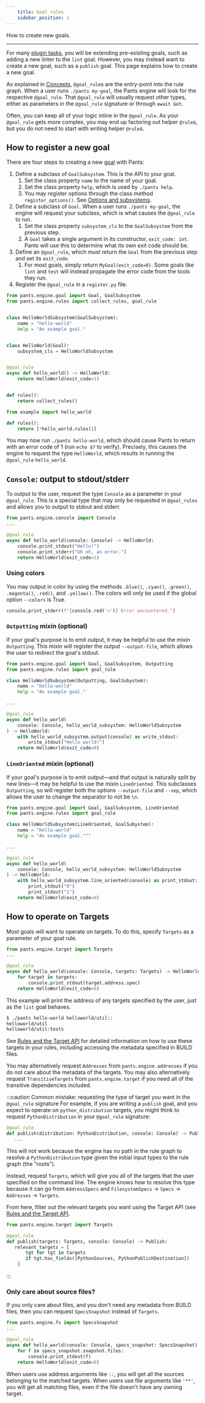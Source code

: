 ```yaml
---
    title: Goal rules
    sidebar_position: 1
---
```


How to create new goals.

---

For many [plugin tasks](../common-plugin-tasks/index.mdx), you will be extending pre-existing goals, such as adding a new linter to the `lint` goal. However, you may instead want to create a new goal, such as a `publish` goal. This page explains how to create a new goal.

As explained in [Concepts](./concepts.mdx), `@goal_rule`s are the entry-point into the rule graph. When a user runs `./pants my-goal`, the Pants engine will look for the respective `@goal_rule`. That `@goal_rule` will usually request other types, either as parameters in the `@goal_rule` signature or through `await Get`.

Often, you can keep all of your logic inline in the `@goal_rule`. As your `@goal_rule` gets more complex, you may end up factoring out helper `@rule`s, but you do not need to start with writing helper `@rule`s.

## How to register a new goal

There are four steps to creating a new [goal](../../using-pants/concepts/goals.mdx) with Pants:

1. Define a subclass of `GoalSubsystem`. This is the API to your goal.
   1. Set the class property `name` to the name of your goal.
   2. Set the class property `help`, which is used by `./pants help`.
   3. You may register options through the class method `register_options()`. See [Options and subsystems](./options-and-subsystems.mdx).
2. Define a subclass of `Goal`. When a user runs `./pants my-goal`, the engine will request your subclass, which is what causes the `@goal_rule` to run.
   1. Set the class property `subsystem_cls` to the `GoalSubsystem` from the previous step.
   2. A `Goal` takes a single argument in its constructor, `exit_code: int`. Pants will use this to determine what its own exit code should be.
3. Define an `@goal_rule`, which must return the `Goal` from the previous step and set its `exit_code`.
   1. For most goals, simply return `MyGoal(exit_code=0)`. Some goals like `lint` and `test` will instead propagate the error code from the tools they run.
4. Register the `@goal_rule` in a `register.py` file.

```python tab={"label":"pants-plugins/example/hello_world.py"}
from pants.engine.goal import Goal, GoalSubsystem
from pants.engine.rules import collect_rules, goal_rule


class HelloWorldSubsystem(GoalSubsystem):
    name = "hello-world"
    help = "An example goal."


class HelloWorld(Goal):
    subsystem_cls = HelloWorldSubsystem


@goal_rule
async def hello_world() -> HelloWorld:
    return HelloWorld(exit_code=1)


def rules():
    return collect_rules()
```

```python tab={"label":"pants-plugins/example/register.py"}
from example import hello_world

def rules():
    return [*hello_world.rules()]
```

You may now run `./pants hello-world`, which should cause Pants to return with an error code of 1 (run `echo $?` to verify). Precisely, this causes the engine to request the type `HelloWorld`, which results in running the `@goal_rule` `hello_world`.

## `Console`: output to stdout/stderr

To output to the user, request the type `Console` as a parameter in your `@goal_rule`. This is a special type that may only be requested in `@goal_rules` and allows you to output to stdout and stderr.

```python
from pants.engine.console import Console
...

@goal_rule
async def hello_world(console: Console) -> HelloWorld:
    console.print_stdout("Hello!")
    console.print_stderr("Uh oh, an error.")
    return HelloWorld(exit_code=1)
```

### Using colors

You may output in color by using the methods `.blue()`, `.cyan()`, `.green()`, `.magenta()`, `.red()`, and `.yellow()`. The colors will only be used if the global option `--colors` is True.

```python
console.print_stderr(f"{console.red('𐄂')} Error encountered.")
```

### `Outputting` mixin (optional)

If your goal's purpose is to emit output, it may be helpful to use the mixin `Outputting`. This mixin will register the output `--output-file`, which allows the user to redirect the goal's stdout.

```python
from pants.engine.goal import Goal, GoalSubsystem, Outputting
from pants.engine.rules import goal_rule

class HelloWorldSubsystem(Outputting, GoalSubystem):
    name = "hello-world"
    help = "An example goal."

...

@goal_rule
async def hello_world(
    console: Console, hello_world_subsystem: HelloWorldSubsystem
) -> HelloWorld:
    with hello_world_subsystem.output(console) as write_stdout:
        write_stdout("Hello world!")
    return HelloWorld(exit_code=0)
```

### `LineOriented` mixin (optional)

If your goal's purpose is to emit output—and that output is naturally split by new lines—it may be helpful to use the mixin `LineOriented`. This subclasses `Outputting`, so will register both the options `--output-file` and `--sep`, which allows the user to change the separator to not be `\n`.

```python
from pants.engine.goal import Goal, GoalSubsystem, LineOriented
from pants.engine.rules import goal_rule

class HelloWorldSubsystem(LineOriented, GoalSubystem):
    name = "hello-world"
    help = "An example goal."""

...

@goal_rule
async def hello_world(
    console: Console, hello_world_subsystem: HelloWorldSubsystem
) -> HelloWorld:
    with hello_world_subsystem.line_oriented(console) as print_stdout:
        print_stdout("0")
        print_stdout("1")
    return HelloWorld(exit_code=0)
```

## How to operate on Targets

Most goals will want to operate on targets. To do this, specify `Targets` as a parameter of your goal rule.

```python
from pants.engine.target import Targets
...

@goal_rule
async def hello_world(console: Console, targets: Targets) -> HelloWorld:
    for target in targets:
        console.print_stdout(target.address.spec)
    return HelloWorld(exit_code=0)
```

This example will print the address of any targets specified by the user, just as the `list` goal behaves.

```bash
$ ./pants hello-world helloworld/util::
helloworld/util
helloworld/util:tests
```

See [Rules and the Target API](./rules-and-the-target-api.mdx) for detailed information on how to use these targets in your rules, including accessing the metadata specified in BUILD files.

You may alternatively request `Addresses` from `pants.engine.addresses` if you do not care about the metadata of the targets. You may also alternatively request `TransitiveTargets` from `pants.engine.target` if you need all of the transitive dependencies included.

:::caution Common mistake: requesting the type of target you want in the `@goal_rule` signature
For example, if you are writing a `publish` goal, and you expect to operate on `python_distribution` targets, you might think to request `PythonDistribution` in your `@goal_rule` signature:

```python
@goal_rule
def publish(distribution: PythonDistribution, console: Console) -> Publish:
   ...
```

This will not work because the engine has no path in the rule graph to resolve a `PythonDistribution` type given the initial input types to the rule graph (the "roots").

Instead, request `Targets`, which will give you all of the targets that the user specified on the command line. The engine knows how to resolve this type because it can go from `AddressSpecs` and `FilesystemSpecs` -> `Specs` -> `Addresses` -> `Targets`.

From here, filter out the relevant targets you want using the Target API (see [Rules and the Target API](./rules-and-the-target-api.mdx).

```python
from pants.engine.target import Targets

@goal_rule
def publish(targets: Targets, console: Console) -> Publish:
   relevant_targets = [
       tgt for tgt in targets
       if tgt.has_fields([PythonSources, PythonPublishDestination])
    ]
```

:::

### Only care about source files?

If you only care about files, and you don't need any metadata from BUILD files, then you can request `SpecsSnapshot` instead of `Targets`.

```python
from pants.engine.fs import SpecsSnapshot
...

@goal_rule
async def hello_world(console: Console, specs_snapshot: SpecsSnapshot) -> HelloWorld:
    for f in specs_snapshot.snapshot.files:
        console.print_stdout(f)
    return HelloWorld(exit_code=0)
```

When users use address arguments like `::`, you will get all the sources belonging to the matched targets. When users use file arguments like `'**'`, you will get all matching files, even if the file doesn't have any owning target.
